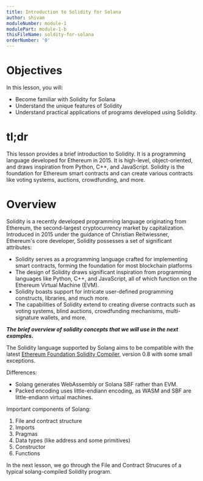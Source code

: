 ```yaml
---
title: Introduction to Solidity for Solana
author: shivam
moduleNumber: module-1
modulePart: module-1-b
thisFileName: soldity-for-solana
orderNumber: '0'
---
```



# **Objectives**

In this lesson, you will:

- Become familiar with Solidity for Solana
- Understand the unique features of Solidity
- Understand practical applications of programs developed using Solidity.

# **tl;dr**

This lesson provides a brief introduction to Solidity. It is a programming language developed for Ethereum in 2015. It is high-level, object-oriented, and draws inspiration from Python, C++, and JavaScript. Solidity is the foundation for Ethereum smart contracts and can create various contracts like voting systems, auctions, crowdfunding, and more.

# **Overview**

Solidity is a recently developed programming language originating from Ethereum, the second-largest cryptocurrency market by capitalization. Introduced in 2015 under the guidance of Christian Reitwiessner, Ethereum's core developer, Solidity possesses a set of significant attributes:

- Solidity serves as a programming language crafted for implementing smart contracts, forming the foundation for most blockchain platforms
- The design of Solidity draws significant inspiration from programming languages like Python, C++, and JavaScript, all of which function on the Ethereum Virtual Machine (EVM).
- Solidity boasts support for intricate user-defined programming constructs, libraries, and much more.
- The capabilities of Solidity extend to creating diverse contracts such as voting systems, blind auctions, crowdfunding mechanisms, multi-signature wallets, and more.

***The brief overview of solidity concepts that we will use in the next examples.***

The Solidity language supported by Solang aims to be compatible with the latest [Ethereum Foundation Solidity Compiler](https://github.com/ethereum/solidity/), version 0.8 with some small exceptions.

Differences:

- Solang generates WebAssembly or Solana SBF rather than EVM.
- Packed encoding uses little-endiann encoding, as WASM and SBF are little-endiann virtual machines.

Important components of Solang:

1. File and contract structure
2. Imports
3. Pragmas
4. Data types (like address and some primitives)
5. Constructor
6. Functions

In the next lesson, we go through the File and Contract Strucures of a typical solang-compiled Solidity program.

